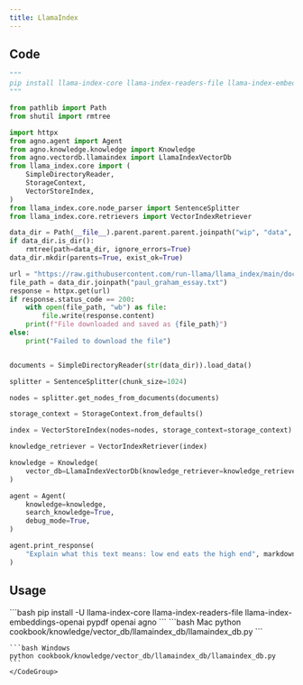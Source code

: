```yaml
---
title: LlamaIndex 
---
```


## Code

```python cookbook/knowledge/vector_db/llamaindex_db/llamaindex_db.py
"""
pip install llama-index-core llama-index-readers-file llama-index-embeddings-openai agno
"""

from pathlib import Path
from shutil import rmtree

import httpx
from agno.agent import Agent
from agno.knowledge.knowledge import Knowledge
from agno.vectordb.llamaindex import LlamaIndexVectorDb
from llama_index.core import (
    SimpleDirectoryReader,
    StorageContext,
    VectorStoreIndex,
)
from llama_index.core.node_parser import SentenceSplitter
from llama_index.core.retrievers import VectorIndexRetriever

data_dir = Path(__file__).parent.parent.parent.joinpath("wip", "data", "paul_graham")
if data_dir.is_dir():
    rmtree(path=data_dir, ignore_errors=True)
data_dir.mkdir(parents=True, exist_ok=True)

url = "https://raw.githubusercontent.com/run-llama/llama_index/main/docs/docs/examples/data/paul_graham/paul_graham_essay.txt"
file_path = data_dir.joinpath("paul_graham_essay.txt")
response = httpx.get(url)
if response.status_code == 200:
    with open(file_path, "wb") as file:
        file.write(response.content)
    print(f"File downloaded and saved as {file_path}")
else:
    print("Failed to download the file")


documents = SimpleDirectoryReader(str(data_dir)).load_data()

splitter = SentenceSplitter(chunk_size=1024)

nodes = splitter.get_nodes_from_documents(documents)

storage_context = StorageContext.from_defaults()

index = VectorStoreIndex(nodes=nodes, storage_context=storage_context)

knowledge_retriever = VectorIndexRetriever(index)

knowledge = Knowledge(
    vector_db=LlamaIndexVectorDb(knowledge_retriever=knowledge_retriever)
)

agent = Agent(
    knowledge=knowledge,
    search_knowledge=True,
    debug_mode=True,
)

agent.print_response(
    "Explain what this text means: low end eats the high end", markdown=True
)
```

## Usage

<Steps>
  <Snippet file="create-venv-step.mdx" />

  <Step title="Install libraries">
    ```bash
    pip install -U llama-index-core llama-index-readers-file llama-index-embeddings-openai pypdf openai agno
    ```
  </Step>

  <Step title="Run Agent">
    <CodeGroup>
    ```bash Mac
    python cookbook/knowledge/vector_db/llamaindex_db/llamaindex_db.py
    ```

    ```bash Windows
    python cookbook/knowledge/vector_db/llamaindex_db/llamaindex_db.py
    ```
    </CodeGroup>
  </Step>
</Steps>
